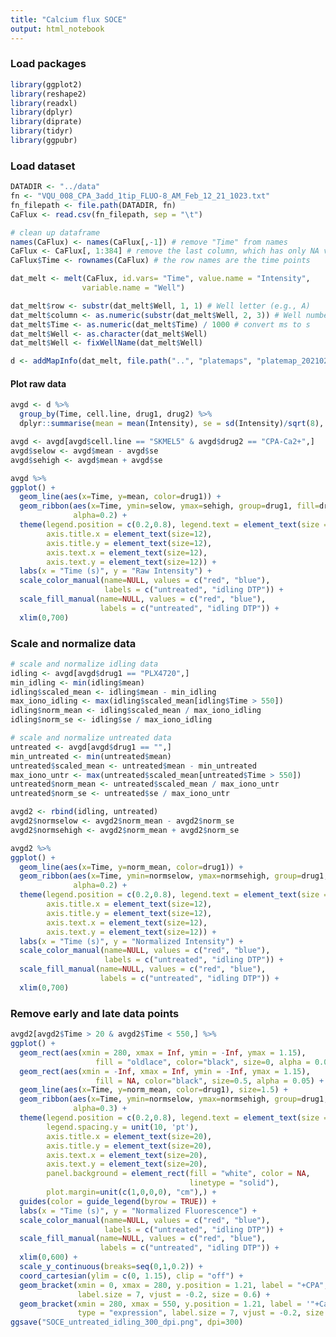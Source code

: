 ```yaml
---
title: "Calcium flux SOCE"
output: html_notebook
---
```


### Load packages
```r
library(ggplot2)
library(reshape2)
library(readxl)
library(dplyr)
library(diprate)
library(tidyr)
library(ggpubr)
```

### Load dataset
```r
DATADIR <- "../data"
fn <- "VQU_008_CPA_3add_1tip_FLUO-8_AM_Feb_12_21_1023.txt"
fn_filepath <- file.path(DATADIR, fn)
CaFlux <- read.csv(fn_filepath, sep = "\t")

# clean up dataframe
names(CaFlux) <- names(CaFlux[,-1]) # remove "Time" from names
CaFlux <- CaFlux[, 1:384] # remove the last column, which has only NA values
CaFlux$Time <- rownames(CaFlux) # the row names are the time points

dat_melt <- melt(CaFlux, id.vars= "Time", value.name = "Intensity", 
                variable.name = "Well")

dat_melt$row <- substr(dat_melt$Well, 1, 1) # Well letter (e.g., A)
dat_melt$column <- as.numeric(substr(dat_melt$Well, 2, 3)) # Well number (e.g., 24)
dat_melt$Time <- as.numeric(dat_melt$Time) / 1000 # convert ms to s
dat_melt$Well <- as.character(dat_melt$Well)
dat_melt$Well <- fixWellName(dat_melt$Well)

d <- addMapInfo(dat_melt, file.path("..", "platemaps", "platemap_20210211.tsv"))
```

#### Plot raw data
```r
avgd <- d %>%
  group_by(Time, cell.line, drug1, drug2) %>%
  dplyr::summarise(mean = mean(Intensity), se = sd(Intensity)/sqrt(8), n = n())

avgd <- avgd[avgd$cell.line == "SKMEL5" & avgd$drug2 == "CPA-Ca2+",]
avgd$selow <- avgd$mean - avgd$se
avgd$sehigh <- avgd$mean + avgd$se

avgd %>%
ggplot() +
  geom_line(aes(x=Time, y=mean, color=drug1)) +
  geom_ribbon(aes(x=Time, ymin=selow, ymax=sehigh, group=drug1, fill=drug1), 
              alpha=0.2) +
  theme(legend.position = c(0.2,0.8), legend.text = element_text(size = 12),
        axis.title.x = element_text(size=12), 
        axis.title.y = element_text(size=12), 
        axis.text.x = element_text(size=12), 
        axis.text.y = element_text(size=12)) +
  labs(x = "Time (s)", y = "Raw Intensity") + 
  scale_color_manual(name=NULL, values = c("red", "blue"), 
                     labels = c("untreated", "idling DTP")) +
  scale_fill_manual(name=NULL, values = c("red", "blue"), 
                    labels = c("untreated", "idling DTP")) +
  xlim(0,700)
```

### Scale and normalize data
```r
# scale and normalize idling data
idling <- avgd[avgd$drug1 == "PLX4720",]
min_idling <- min(idling$mean)
idling$scaled_mean <- idling$mean - min_idling
max_iono_idling <- max(idling$scaled_mean[idling$Time > 550])
idling$norm_mean <- idling$scaled_mean / max_iono_idling
idling$norm_se <- idling$se / max_iono_idling

# scale and normalize untreated data
untreated <- avgd[avgd$drug1 == "",]
min_untreated <- min(untreated$mean)
untreated$scaled_mean <- untreated$mean - min_untreated
max_iono_untr <- max(untreated$scaled_mean[untreated$Time > 550])
untreated$norm_mean <- untreated$scaled_mean / max_iono_untr
untreated$norm_se <- untreated$se / max_iono_untr

avgd2 <- rbind(idling, untreated)
avgd2$normselow <- avgd2$norm_mean - avgd2$norm_se
avgd2$normsehigh <- avgd2$norm_mean + avgd2$norm_se

avgd2 %>%
ggplot() +
  geom_line(aes(x=Time, y=norm_mean, color=drug1)) +
  geom_ribbon(aes(x=Time, ymin=normselow, ymax=normsehigh, group=drug1, fill=drug1), 
              alpha=0.2) +
  theme(legend.position = c(0.2,0.8), legend.text = element_text(size = 12),
        axis.title.x = element_text(size=12), 
        axis.title.y = element_text(size=12), 
        axis.text.x = element_text(size=12), 
        axis.text.y = element_text(size=12)) +
  labs(x = "Time (s)", y = "Normalized Intensity") +
  scale_color_manual(name=NULL, values = c("red", "blue"), 
                     labels = c("untreated", "idling DTP")) +
  scale_fill_manual(name=NULL, values = c("red", "blue"), 
                    labels = c("untreated", "idling DTP")) +
  xlim(0,700)
```

### Remove early and late data points
```r
avgd2[avgd2$Time > 20 & avgd2$Time < 550,] %>%
ggplot() +
  geom_rect(aes(xmin = 280, xmax = Inf, ymin = -Inf, ymax = 1.15),
                   fill = "oldlace", color="black", size=0, alpha = 0.05) +
  geom_rect(aes(xmin = -Inf, xmax = Inf, ymin = -Inf, ymax = 1.15),
                   fill = NA, color="black", size=0.5, alpha = 0.05) +
  geom_line(aes(x=Time, y=norm_mean, color=drug1), size=1.5) +
  geom_ribbon(aes(x=Time, ymin=normselow, ymax=normsehigh, group=drug1, fill=drug1), 
              alpha=0.3) +
  theme(legend.position = c(0.2,0.8), legend.text = element_text(size = 20),
        legend.spacing.y = unit(10, 'pt'),
        axis.title.x = element_text(size=20), 
        axis.title.y = element_text(size=20), 
        axis.text.x = element_text(size=20), 
        axis.text.y = element_text(size=20),
        panel.background = element_rect(fill = "white", color = NA, 
                                        linetype = "solid"),
        plot.margin=unit(c(1,0,0,0), "cm"),) +
  guides(color = guide_legend(byrow = TRUE)) +
  labs(x = "Time (s)", y = "Normalized Fluorescence") +
  scale_color_manual(name=NULL, values = c("red", "blue"), 
                     labels = c("untreated", "idling DTP")) +
  scale_fill_manual(name=NULL, values = c("red", "blue"), 
                    labels = c("untreated", "idling DTP")) +
  xlim(0,600) + 
  scale_y_continuous(breaks=seq(0,1,0.2)) +
  coord_cartesian(ylim = c(0, 1.15), clip = "off") +
  geom_bracket(xmin = 0, xmax = 280, y.position = 1.21, label = "+CPA", 
               label.size = 7, vjust = -0.2, size = 0.6) + 
  geom_bracket(xmin = 280, xmax = 550, y.position = 1.21, label = '"+Ca"^"2+"', 
               type = "expression", label.size = 7, vjust = -0.2, size = 0.6)
ggsave("SOCE_untreated_idling_300_dpi.png", dpi=300)
```
